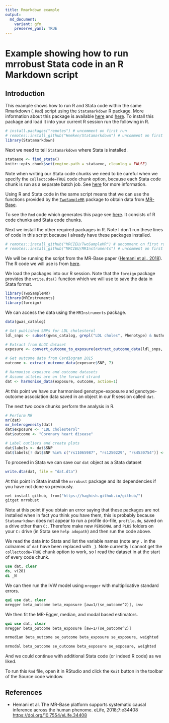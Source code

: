 ---
title: Rmarkdown example
output:
  md_document:
    variant: gfm
    preserve_yaml: TRUE
---

# Example showing how to run mrrobust Stata code in an R Markdown script

## Introduction

This example shows how to run R and Stata code within the same Rmarkdown (`.Rmd`) script using the `Statamarkdown` R package. More information about this package is available [here](https://github.com/Hemken/Statamarkdown) and [here](https://www.ssc.wisc.edu/~hemken/Stataworkshops/Stata%20and%20R%20Markdown/StataMarkdown.html). To install this package and load it into your current R session run the following in R.
```{r}
# install.packages("remotes") # uncomment on first run
# remotes::install_github("Hemken/Statamarkdown") # uncomment on first run
library(Statamarkdown)
```

Next we need to tell `Statamarkdown` where Stata is installed.
```{r}
stataexe <- find_stata()
knitr::opts_chunk$set(engine.path = stataexe, cleanlog = FALSE)
```

Note when writing our Stata code chunks we need to be careful when we specify the `collectcode=TRUE` code chunk option, because each Stata code chunk is run as a separate batch job. See [here](https://www.ssc.wisc.edu/~hemken/Stataworkshops/Stata%20and%20R%20Markdown/StataProfile.html) for more information.

Using R and Stata code in the same script means that we can use the functions provided by the [`TwoSampleMR`](https://github.com/MRCIEU/TwoSampleMR) package to obtain data from [MR-Base](http://www.mrbase.org/).

To see the `Rmd` code which generates this page see [here](https://raw.githubusercontent.com/remlapmot/mrrobust/master/_drafts/rmarkdown-call-stata-example/rmarkdown-call-stata-example.Rmd). It consists of R code chunks and Stata code chunks.

Next we install the other required packages in R. Note I don't run these lines of code in this script because I already have these packages installed.
```{r, eval = FALSE}
# remotes::install_github("MRCIEU/TwoSampleMR") # uncomment on first run
# remotes::install_github("MRCIEU/MRInstruments") # uncomment on first run
```

We will be running the script from the MR-Base paper ([Hemani et al., 2018](https://doi.org/10.7554/eLife.34408)). The R code we will use is from [here](https://raw.githubusercontent.com/explodecomputer/mr-base-methods-paper/master/scripts/ldl-chd.R).

We load the packages into our R session. Note that the `foreign` package provides the `write.dta()` function which we will use to save the data in Stata format.
```{r}
library(TwoSampleMR)
library(MRInstruments)
library(foreign)
```

We can access the data using the `MRInstruments` package.
```{r}
data(gwas_catalog)

# Get published SNPs for LDL cholesterol
ldl_snps <- subset(gwas_catalog, grepl("LDL choles", Phenotype) & Author == "Willer CJ")$SNP

# Extract from GLGC dataset
exposure <- convert_outcome_to_exposure(extract_outcome_data(ldl_snps, 300))

# Get outcome data from Cardiogram 2015
outcome <- extract_outcome_data(exposure$SNP, 7)

# Harmonise exposure and outcome datasets
# Assume alleles are on the forward strand
dat <- harmonise_data(exposure, outcome, action=1)
```
At this point we have our harmonised genotype-exposure and genotype-outcome association data saved in an object in our R session called `dat`.

The next two code chunks perform the analysis in R.
```{r}
# Perform MR
mr(dat)
mr_heterogeneity(dat)
dat$exposure <- "LDL cholesterol"
dat$outcome <- "Coronary heart disease"

# Label outliers and create plots
dat$labels <- dat$SNP
dat$labels[! dat$SNP %in% c("rs11065987", "rs1250229", "rs4530754")] <- NA
```

To proceed in Stata we can save our `dat` object as a Stata dataset
```{r}
write.dta(dat, file = "dat.dta")
```

At this point in Stata install the `mrrobust` package and its dependencies if you have not done so previously.
```{stata, eval = FALSE}
net install github, from("https://haghish.github.io/github/")
gitget mrrobust
```

Note at this point if you obtain an error saying that these packages are not installed when in fact you think you have them, this is probably because `Statamarkdown` does not appear to run a profile do-file, `profile.do`, saved on a drive other than `C:`. Therefore make new `PERSONAL` and `PLUS` folders on your `C:` drive (in Stata see `help adopath`) and then run the code above.

We read the data into Stata and list the variable names (note any `.` in the colnames of `dat` have been replaced with `_`). Note currently I cannot get the  `collectcode=TRUE` chunk option to work, so I read the dataset in at the start of every code chunk.

```{stata}
use dat, clear
ds, v(28)
di _N
```

We can then run the IVW model using `mregger` with multiplicative standard errors.
```{stata}
qui use dat, clear
mregger beta_outcome beta_exposure [aw=1/(se_outcome^2)], ivw
```

We then fit the MR-Egger, median, and modal based estimators.
```{stata}
qui use dat, clear
mregger beta_outcome beta_exposure [aw=1/(se_outcome^2)]

mrmedian beta_outcome se_outcome beta_exposure se_exposure, weighted

mrmodal beta_outcome se_outcome beta_exposure se_exposure, weighted
```

And we could continue with additional Stata code (or indeed R code) as we liked.

To run this `Rmd` file, open it in RStudio and click the `Knit` button in the toolbar of the Source code window.

## References

- Hemani et al. The MR-Base platform supports systematic causal inference across the human phenome. eLife, 2018;7:e34408 <https://doi.org/10.7554/eLife.34408>